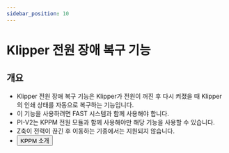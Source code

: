 ```yaml
---
sidebar_position: 10
---
```



# Klipper 전원 장애 복구 기능

## 개요

- Klipper 전원 장애 복구 기능은 Klipper가 전원이 꺼진 후 다시 켜졌을 때 Klipper의 인쇄 상태를 자동으로 복구하는 기능입니다.
- 이 기능을 사용하려면 FAST 시스템과 함께 사용해야 합니다.
- PI-V2는 KPPM 전원 모듈과 함께 사용해야만 해당 기능을 사용할 수 있습니다.
- Z축이 전력이 끊긴 후 이동하는 기종에서는 지원되지 않습니다.
- <Button variant="contained" disableElevation component="a" rel="noopener" href="/docs/ProductDoc/ExtensionBoard/fly-kppm">KPPM 소개</Button>

<KPPM power_pine="gpiochip1/gpio21" />
